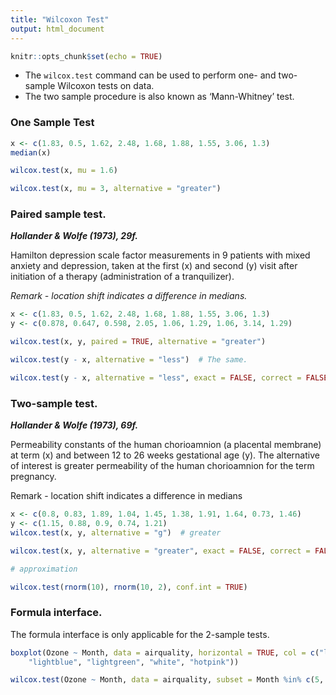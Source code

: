 ```yaml
---
title: "Wilcoxon Test"
output: html_document
---
```


```r
knitr::opts_chunk$set(echo = TRUE)
```


- The `wilcox.test` command  can be used to perform one- and two-sample Wilcoxon tests on data.
- The two sample procedure is also known as 'Mann-Whitney' test. 

### One Sample Test


```r
x <- c(1.83, 0.5, 1.62, 2.48, 1.68, 1.88, 1.55, 3.06, 1.3)
median(x)
```


```r
wilcox.test(x, mu = 1.6)
```



```r
wilcox.test(x, mu = 3, alternative = "greater")
```



### Paired sample test.
***Hollander & Wolfe (1973), 29f.***

Hamilton depression scale factor measurements in 9 patients with mixed anxiety and depression, taken at the first (x) and second (y) visit after initiation of a therapy (administration of a tranquilizer).

*Remark - location shift indicates a difference in medians.*


```r

x <- c(1.83, 0.5, 1.62, 2.48, 1.68, 1.88, 1.55, 3.06, 1.3)
y <- c(0.878, 0.647, 0.598, 2.05, 1.06, 1.29, 1.06, 3.14, 1.29)

wilcox.test(x, y, paired = TRUE, alternative = "greater")
```


```r
wilcox.test(y - x, alternative = "less")  # The same.
```



```r

wilcox.test(y - x, alternative = "less", exact = FALSE, correct = FALSE)  # H&W large sample
```



### Two-sample test.
***Hollander & Wolfe (1973), 69f.***

Permeability constants of the human chorioamnion (a placental membrane) at term (x) and between 12 to 26 weeks gestational age (y).  The alternative of interest is greater permeability of the human chorioamnion for the term pregnancy.

Remark - location shift indicates a difference in medians


```r
x <- c(0.8, 0.83, 1.89, 1.04, 1.45, 1.38, 1.91, 1.64, 0.73, 1.46)
y <- c(1.15, 0.88, 0.9, 0.74, 1.21)
wilcox.test(x, y, alternative = "g")  # greater
```


```r
wilcox.test(x, y, alternative = "greater", exact = FALSE, correct = FALSE)  # H&W large sample
```


```r
# approximation

wilcox.test(rnorm(10), rnorm(10, 2), conf.int = TRUE)
```


### Formula interface.
The formula interface is only applicable for the 2-sample tests. 

```r

boxplot(Ozone ~ Month, data = airquality, horizontal = TRUE, col = c("lightpink", 
    "lightblue", "lightgreen", "white", "hotpink"))
```

```r

wilcox.test(Ozone ~ Month, data = airquality, subset = Month %in% c(5, 8))
```



